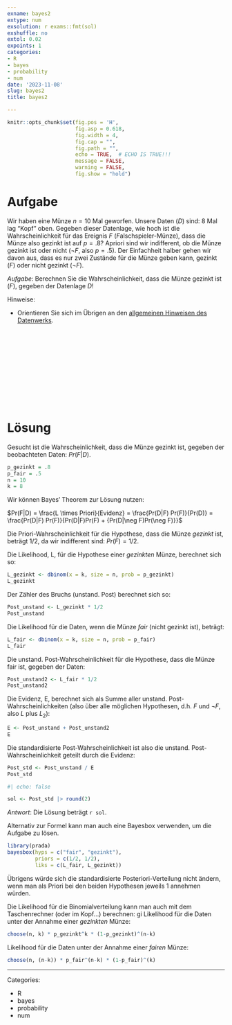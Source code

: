 ```yaml
---
exname: bayes2
extype: num
exsolution: r exams::fmt(sol)
exshuffle: no
extol: 0.02
expoints: 1
categories:
- R
- bayes
- probability
- num
date: '2023-11-08'
slug: bayes2
title: bayes2

---
```




```r
knitr::opts_chunk$set(fig.pos = 'H',
                      fig.asp = 0.618,
                      fig.width = 4,
                      fig.cap = "", 
                      fig.path = "",
                      echo = TRUE,  # ECHO IS TRUE!!!
                      message = FALSE,
                      warning = FALSE,
                      fig.show = "hold")
```







# Aufgabe



Wir haben eine Münze $n=10$ Mal geworfen. Unsere Daten ($D$) sind: 8 Mal lag "Kopf" oben. 
Gegeben dieser Datenlage, wie hoch ist die Wahrscheinlichkeit für das Ereignis $F$ (*F*alschspieler-Münze), dass die Münze also gezinkt ist auf $p=.8$? 
Apriori sind wir indifferent, ob die Münze gezinkt ist oder nicht ($\neg F$, also $p=.5$). 
Der Einfachheit halber gehen wir davon aus, dass es nur zwei Zustände für die Münze geben kann, gezinkt ($F$) oder nicht gezinkt ($\neg F$).

*Aufgabe*: Berechnen Sie die Wahrscheinlichkeit, dass die Münze gezinkt ist ($F$), gegeben der Datenlage $D$!

Hinweise:

- Orientieren Sie sich im Übrigen an den [allgemeinen Hinweisen des Datenwerks](https://datenwerk.netlify.app/hinweise).




</br>
</br>
</br>
</br>
</br>
</br>
</br>
</br>
</br>
</br>

# Lösung

Gesucht ist die Wahrscheinlichkeit, dass die Münze gezinkt ist, gegeben der beobachteten Daten: $Pr(F|D)$.

```r
p_gezinkt = .8
p_fair = .5
n = 10
k = 8
```


Wir können Bayes' Theorem zur Lösung nutzen:

$Pr(F|D) = \frac{L \times Priori}{Evidenz} = \frac{Pr(D|F) Pr(F)}{Pr(D)} =  \frac{Pr(D|F) Pr(F)}{Pr(D|F)Pr(F)  + {Pr(D|\neg F)Pr(\neg F)}}$

Die Priori-Wahrscheinlichkeit für die Hypothese, dass die Münze *gezinkt* ist, beträgt 1/2, da wir indifferent sind: $Pr(F) = 1/2$.

Die Likelihood, L, für die Hypothese einer *gezinkten* Münze, berechnet sich so:

```r
L_gezinkt <- dbinom(x = k, size = n, prob = p_gezinkt)
L_gezinkt
```

Der Zähler des Bruchs (unstand. Post) berechnet sich so:

```r
Post_unstand <- L_gezinkt * 1/2
Post_unstand
```




Die Likelihood für die Daten, wenn die Münze *fair* (nicht gezinkt ist), beträgt:

```r
L_fair <- dbinom(x = k, size = n, prob = p_fair)
L_fair
```

Die unstand. Post-Wahrscheinlichkeit für die Hypothese, dass die Münze fair ist, gegeben der Daten:

```r
Post_unstand2 <- L_fair * 1/2
Post_unstand2
```

Die Evidenz, E, berechnet sich als Summe aller unstand. Post-Wahrscheinlichkeiten (also über alle möglichen Hypothesen, d.h. $F$ und $\neg F$, also $L$ plus $L_2$):


```r
E <- Post_unstand + Post_unstand2
E
```



Die standardisierte Post-Wahrscheinlichkeit ist also die unstand. Post-Wahrscheinlichkeit geteilt durch die Evidenz:

```r
Post_std <- Post_unstand / E
Post_std
```



```r
#| echo: false

sol <- Post_std |> round(2)
```


*Antwort*: Die Lösung beträgt ``r sol``.


Alternativ zur Formel kann man auch eine Bayesbox verwenden, um die Aufgabe zu lösen.

```r
library(prada)
bayesbox(hyps = c("fair", "gezinkt"),
         priors = c(1/2, 1/2),
         liks = c(L_fair, L_gezinkt))
```
Übrigens würde sich die standardisierte Posteriori-Verteilung nicht ändern, 
wenn man als Priori bei den beiden Hypothesen jeweils 1 annehmen würden.



Die Likelihood für die Binomialverteilung kann man auch mit dem Taschenrechner (oder im Kopf...) berechnen:
gi
Likelihood für die Daten unter der Annahme einer *gezinkten* Münze:

```r
choose(n, k) * p_gezinkt^k * (1-p_gezinkt)^(n-k)
```

Likelihood für die Daten unter der Annahme einer *fairen* Münze:

```r
choose(n, (n-k)) * p_fair^(n-k) * (1-p_fair)^(k)
```

---

Categories: 

- R
- bayes
- probability
- num


